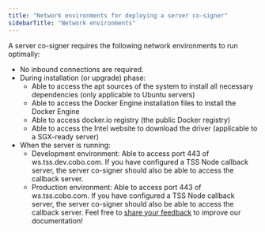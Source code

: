 ```yaml
---
title: "Network environments for deploying a server co-signer"
sidebarTitle: "Network environments"
---
```


A server co-signer requires the following network environments to run optimally:

- No inbound connections are required.
- During installation (or upgrade) phase:
  - Able to access the apt sources of the system to install all necessary dependencies (only applicable to Ubuntu servers)
  - Able to access the Docker Engine installation files to install the Docker Engine
  - Able to access docker.io registry (the public Docker registry)
  - Able to access the Intel website to download the driver (applicable to a SGX-ready server)
- When the server is running:
  - Development environment: Able to access port 443 of ws.tss.dev.cobo.com. If you have configured a TSS Node callback server, the server co-signer should also be able to access the callback server.
  - Production environment: Able to access port 443 of ws.tss.cobo.com. If you have configured a TSS Node callback server, the server co-signer should also be able to access the callback server.
<Tip>Feel free to [share your feedback](https://forms.zohopublic.com/cobo/form/DocumentFeedbackForm/formperma/QvLOhxJv1_JMsJ-1dleZ8Itb_7rzN-LtgvsDdxosoVI) to improve our documentation!</Tip>



